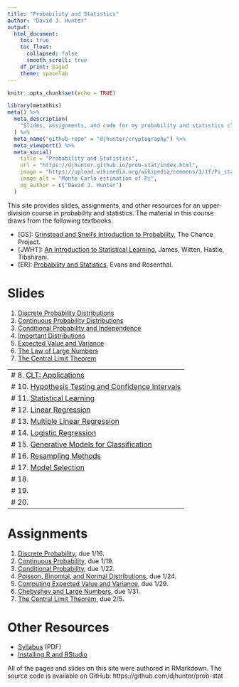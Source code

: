 ```yaml
---
title: "Probability and Statistics"
author: "David J. Hunter"
output:
  html_document:
    toc: true
    toc_float:
      collapsed: false
      smooth_scroll: true
    df_print: paged
    theme: spacelab
---
```


```r
knitr::opts_chunk$set(echo = TRUE)
```

```r
library(metathis)
meta() %>%
  meta_description(
    "Slides, assignments, and code for my probability and statistics class."
  ) %>%
  meta_name("github-repo" = "djhunter/cryptography") %>%
  meta_viewport() %>%
  meta_social(
    title = "Probability and Statistics",
    url = "https://djhunter.github.io/prob-stat/index.html",
    image = "https://upload.wikimedia.org/wikipedia/commons/1/1f/Pi_statistisch.png",
    image_alt = "Monte Carlo estimation of Pi",
    og_author = c("David J. Hunter")
  )
```

This site provides slides, assignments, and other resources for an upper-division course in probability and statistics. The material in this course draws from the following textbooks.

- [GS]: [Grinstead and Snell's Introduction to Probability](https://math.dartmouth.edu/~prob/prob/prob.pdf), The Chance Project.
- [JWHT]: [An Introduction to Statistical Learning](https://hastie.su.domains/ISLR2/ISLRv2_website.pdf), James, Witten, Hastie, Tibshirani. 
- [ER]: [Probability and Statistics](https://www.utstat.toronto.edu/mikevans/jeffrosenthal/book.pdf), Evans and Rosenthal.

# Slides 

1. [Discrete Probability Distributions](slides/01-discrete_prob.html)
2. [Continuous Probability Distributions](slides/02-continuous_prob.html)
3. [Conditional Probability and Independence](slides/03-conditional_prob.html)
4. [Important Distributions](slides/04-important_distros.html)
5. [Expected Value and Variance](slides/05-mean_var.html)
6. [The Law of Large Numbers](slides/06-large_numbers.html)
7. [The Central Limit Theorem](slides/07-central_limit_theorem.html)

---
# 8. [CLT: Applications]()
# 10. [Hypothesis Testing and Confidence Intervals]()
# 11. [Statistical Learning]()
# 12. [Linear Regression]()
# 13. [Multiple Linear Regression]()
# 14. [Logistic Regression]()
# 15. [Generative Models for Classification]()
# 16. [Resampling Methods]()
# 17. [Model Selection]()
# 18. []()
# 19. []()
# 20. []()
---

# Assignments

1. [Discrete Probability](assignments/01-disc_prob.html), due 1/16.
2. [Continuous Probability](assignments/02-continuous.html), due 1/19.
3. [Conditional Probability](assignments/03-conditional.html), due 1/22.
4. [Poisson, Binomial, and Normal Distributions](assignments/04-important.html), due 1/24.
5. [Computing Expected Value and Variance](assignments/05-expected.html), due 1/29.
6. [Chebyshev and Large Numbers](assignments/06-chebyshev.html), due 1/31.
7. [The Central Limit Theorem](assignments/07-clt.html), due 2/5.

# Other Resources

- [Syllabus](syllabus/ma130hunterS23.pdf) (PDF)
- [Installing R and RStudio](assignments/installRStudio.html)

All of the pages and slides on this site were authored in RMarkdown. The source code is available on GitHub: https://github.com/djhunter/prob-stat

